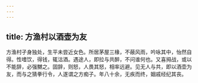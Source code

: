 ```yaml
---
---
---
```

title: 方渔村以酒壶为友
---



方渔村孑身独处，生平未尝近女色。所居茅屋三椽，不蔽风雨，吟咏其中，怡然自得。性嗜饮，得钱，辄沽酒。遇途人，即拉与共醉，不问谁何也。又喜拇战，或以不能辞，必强嬲之。固辞，则怒，人畏其怒，相率远避。见无人与共，即以酒壶为友，而与之猜拳行令，人遂谓之方痴子。年八十余，无疾而终，姻戚经纪其丧。